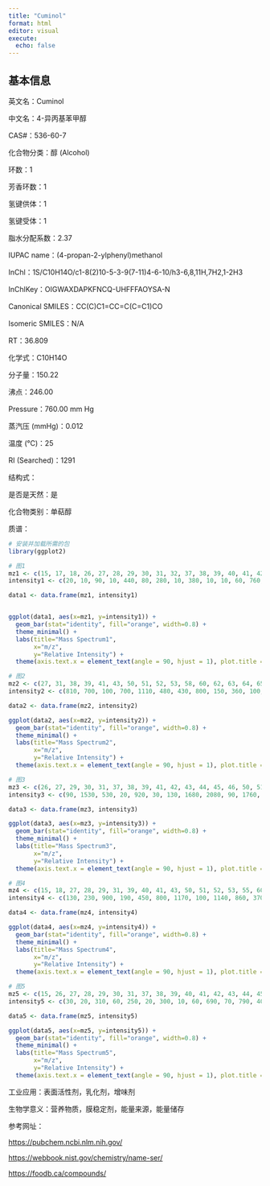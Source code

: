 ```yaml
---
title: "Cuminol"
format: html
editor: visual
execute: 
  echo: false
---
```


## 基本信息

英文名：Cuminol

中文名：4-异丙基苯甲醇

CAS#：536-60-7

化合物分类：醇 (Alcohol)

环数：1

芳香环数：1

氢键供体：1

氢键受体：1

脂水分配系数：2.37

IUPAC name：(4-propan-2-ylphenyl)methanol

InChl：1S/C10H14O/c1-8(2)10-5-3-9(7-11)4-6-10/h3-6,8,11H,7H2,1-2H3

InChlKey：OIGWAXDAPKFNCQ-UHFFFAOYSA-N

Canonical SMILES：CC(C)C1=CC=C(C=C1)CO

Isomeric SMILES：N/A

RT：36.809

化学式：C10H14O

分子量：150.22

沸点：246.00

Pressure：760.00 mm Hg

蒸汽压 (mmHg)：0.012

温度 (℃)：25

RI (Searched)：1291

结构式：

是否是天然：是

化合物类别：单萜醇

质谱：

```r
# 安装并加载所需的包
library(ggplot2)

# 图1
mz1 <- c(15, 17, 18, 26, 27, 28, 29, 30, 31, 32, 37, 38, 39, 40, 41, 42, 43, 44, 45, 46, 49, 50, 51, 52, 53, 54, 55, 56, 57, 58, 59, 60, 61, 62, 63, 64, 65, 66, 67, 68, 69, 72, 73, 74, 75, 76, 77, 78, 79, 80, 81, 82, 85, 86, 87, 88, 89, 90, 91, 92, 93, 94, 95, 98, 101, 102, 103, 104, 105, 106, 107, 108, 109, 113, 114, 115, 116, 117, 118, 119, 120, 121, 122, 127, 128, 129, 130, 131, 132, 133, 134, 135, 136, 137, 147, 148, 149, 150, 151, 152)
intensity1 <- c(20, 10, 90, 10, 440, 80, 280, 10, 380, 10, 10, 60, 760, 70, 1010, 50, 870, 30, 20, 10, 10, 260, 820, 210, 280, 30, 110, 20, 80, 50, 80, 280, 60, 100, 370, 150, 590, 190, 200, 10, 10, 30, 30, 100, 120, 110, 2070, 520, 3770, 250, 30, 10, 10, 20, 30, 10, 220, 80, 2990, 340, 240, 30, 20, 10, 30, 140, 710, 230, 4610, 450, 3850, 300, 20, 10, 10, 660, 180, 1490, 310, 3110, 380, 200, 20, 20, 40, 20, 10, 90, 350, 450, 190, 9999, 1050, 70, 60, 40, 190, 4770, 520, 30)

data1 <- data.frame(mz1, intensity1)


ggplot(data1, aes(x=mz1, y=intensity1)) +
  geom_bar(stat="identity", fill="orange", width=0.8) + 
  theme_minimal() + 
  labs(title="Mass Spectrum1",
       x="m/z",
       y="Relative Intensity") + 
  theme(axis.text.x = element_text(angle = 90, hjust = 1), plot.title = element_text(hjust = 0.5))  

# 图2
mz2 <- c(27, 31, 38, 39, 41, 43, 50, 51, 52, 53, 58, 60, 62, 63, 64, 65, 66, 74, 75, 76, 77, 78, 79, 80, 89, 91, 92, 102, 103, 104, 105, 106, 107, 108, 116, 117, 118, 119, 120, 133, 134, 135, 136, 149, 150, 151)
intensity2 <- c(810, 700, 100, 700, 1110, 480, 430, 800, 150, 360, 100, 370, 140, 340, 180, 520, 200, 130, 180, 100, 1650, 450, 3240, 170, 190, 2350, 230, 130, 680, 250, 4160, 350, 3450, 230, 170, 1040, 260, 2450, 180, 410, 130, 9999, 950, 150, 4340, 450)

data2 <- data.frame(mz2, intensity2)

ggplot(data2, aes(x=mz2, y=intensity2)) +
  geom_bar(stat="identity", fill="orange", width=0.8) + 
  theme_minimal() + 
  labs(title="Mass Spectrum2",
       x="m/z",
       y="Relative Intensity") + 
  theme(axis.text.x = element_text(angle = 90, hjust = 1), plot.title = element_text(hjust = 0.5))  

# 图3
mz3 <- c(26, 27, 29, 30, 31, 37, 38, 39, 41, 42, 43, 44, 45, 46, 50, 51, 52, 53, 54, 55, 56, 57, 58, 60, 61, 62, 63, 64, 65, 66, 67, 68, 69, 70, 72, 73, 74, 75, 76, 77, 78, 79, 80, 82, 83, 85, 86, 87, 89, 90, 91, 92, 93, 94, 95, 96, 97, 98, 99, 101, 102, 103, 104, 105, 106, 107, 108, 110, 111, 115, 116, 117, 118, 119, 120, 121, 122, 123, 124, 125, 128, 129, 130, 131, 132, 133, 134, 135, 136, 137, 138, 139, 145, 146, 147, 148, 149, 150, 151, 152)
intensity3 <- c(90, 1530, 530, 20, 920, 30, 130, 1680, 2080, 90, 1760, 40, 40, 30, 460, 1350, 370, 530, 100, 300, 20, 130, 220, 470, 120, 170, 470, 220, 820, 390, 690, 160, 50, 20, 40, 50, 150, 110, 160, 2380, 630, 4360, 280, 30, 80, 70, 30, 30, 230, 70, 3210, 370, 370, 150, 160, 40, 210, 50, 20, 50, 140, 740, 240, 4760, 430, 3840, 370, 20, 10, 630, 180, 1140, 350, 2980, 410, 190, 90, 70, 30, 40, 20, 20, 20, 90, 130, 490, 140, 9999, 940, 120, 20, 50, 60, 50, 80, 120, 200, 4970, 550, 30)

data3 <- data.frame(mz3, intensity3)

ggplot(data3, aes(x=mz3, y=intensity3)) +
  geom_bar(stat="identity", fill="orange", width=0.8) + 
  theme_minimal() + 
  labs(title="Mass Spectrum3",
       x="m/z",
       y="Relative Intensity") + 
  theme(axis.text.x = element_text(angle = 90, hjust = 1), plot.title = element_text(hjust = 0.5)) 

# 图4
mz4 <- c(15, 18, 27, 28, 29, 31, 39, 40, 41, 43, 50, 51, 52, 53, 55, 60, 62, 63, 64, 65, 66, 67, 74, 75, 76, 77, 78, 79, 80, 89, 91, 92, 93, 102, 103, 104, 105, 106, 107, 108, 115, 116, 117, 118, 119, 120, 121, 132, 133, 134, 135, 136, 149, 150, 151)
intensity4 <- c(130, 230, 900, 190, 450, 800, 1170, 100, 1140, 860, 370, 1230, 240, 300, 120, 200, 160, 570, 150, 720, 160, 180, 150, 180, 160, 2460, 760, 3970, 220, 300, 3130, 300, 170, 190, 900, 250, 4410, 350, 3550, 250, 710, 160, 1170, 260, 2590, 300, 170, 130, 260, 140, 9999, 990, 140, 4800, 450)

data4 <- data.frame(mz4, intensity4)

ggplot(data4, aes(x=mz4, y=intensity4)) +
  geom_bar(stat="identity", fill="orange", width=0.8) + 
  theme_minimal() + 
  labs(title="Mass Spectrum4",
       x="m/z",
       y="Relative Intensity") + 
  theme(axis.text.x = element_text(angle = 90, hjust = 1), plot.title = element_text(hjust = 0.5)) 

# 图5
mz5 <- c(15, 26, 27, 28, 29, 30, 31, 37, 38, 39, 40, 41, 42, 43, 44, 45, 46, 49, 50, 51, 52, 53, 54, 55, 56, 57, 59, 60, 61, 62, 63, 64, 65, 66, 67, 69, 72, 73, 74, 75, 76, 77, 78, 79, 80, 81, 85, 86, 87, 88, 89, 90, 91, 92, 93, 94, 95, 98, 99, 101, 102, 103, 104, 105, 106, 107, 108, 109, 113, 114, 115, 116, 117, 118, 119, 120, 121, 122, 127, 128, 129, 130, 131, 132, 133, 134, 135, 136, 137, 147, 148, 149, 150, 151, 152)
intensity5 <- c(30, 20, 310, 60, 250, 20, 300, 10, 60, 690, 70, 790, 40, 620, 30, 20, 10, 10, 300, 910, 240, 310, 30, 120, 10, 80, 60, 220, 60, 130, 420, 150, 580, 170, 150, 10, 20, 20, 120, 120, 130, 2230, 600, 3410, 230, 20, 10, 30, 50, 20, 280, 80, 3060, 330, 220, 30, 10, 10, 10, 30, 200, 900, 260, 4490, 440, 3420, 280, 20, 10, 10, 920, 210, 1350, 290, 2910, 360, 170, 20, 20, 50, 30, 10, 90, 150, 440, 170, 9999, 980, 60, 60, 140, 160, 4600, 510, 40)

data5 <- data.frame(mz5, intensity5)

ggplot(data5, aes(x=mz5, y=intensity5)) +
  geom_bar(stat="identity", fill="orange", width=0.8) + 
  theme_minimal() + 
  labs(title="Mass Spectrum5",
       x="m/z",
       y="Relative Intensity") + 
  theme(axis.text.x = element_text(angle = 90, hjust = 1), plot.title = element_text(hjust = 0.5)) 
```

工业应用：表面活性剂，乳化剂，增味剂

生物学意义：营养物质，膜稳定剂，能量来源，能量储存


参考网址：

<https://pubchem.ncbi.nlm.nih.gov/>

<https://webbook.nist.gov/chemistry/name-ser/>

<https://foodb.ca/compounds/>
